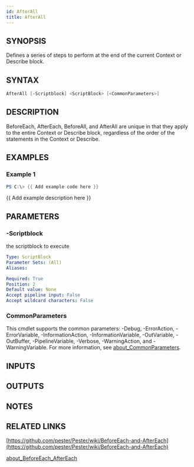 ```yaml
---
id: AfterAll
title: AfterAll
---
```


## SYNOPSIS
Defines a series of steps to perform at the end of the current Context
or Describe block.

## SYNTAX

```powershell
AfterAll [-Scriptblock] <ScriptBlock> [<CommonParameters>]
```

## DESCRIPTION
BeforeEach, AfterEach, BeforeAll, and AfterAll are unique in that they apply
to the entire Context or Describe block, regardless of the order of the
statements in the Context or Describe.

## EXAMPLES

### Example 1
```powershell
PS C:\> {{ Add example code here }}
```

{{ Add example description here }}

## PARAMETERS

### -Scriptblock
the scriptblock to execute

```yaml
Type: ScriptBlock
Parameter Sets: (All)
Aliases:

Required: True
Position: 2
Default value: None
Accept pipeline input: False
Accept wildcard characters: False
```

### CommonParameters
This cmdlet supports the common parameters: -Debug, -ErrorAction, -ErrorVariable, -InformationAction, -InformationVariable, -OutVariable, -OutBuffer, -PipelineVariable, -Verbose, -WarningAction, and -WarningVariable. For more information, see [about_CommonParameters](http://go.microsoft.com/fwlink/?LinkID=113216).

## INPUTS

## OUTPUTS

## NOTES

## RELATED LINKS

[https://github.com/pester/Pester/wiki/BeforeEach-and-AfterEach](https://github.com/pester/Pester/wiki/BeforeEach-and-AfterEach)

[about_BeforeEach_AfterEach]()
